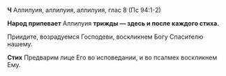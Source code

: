 **Ч** Аллилуия, аллилуия, аллилуия, глас 8 (Пс 94:1-2)

**Народ припевает** Аллилуия **трижды — здесь и после каждого стиха.**

Приидите, возрадуемся Господеви, воскликнем Богу Спасителю нашему.

**Стих** Предварим лице Его во исповедании, и во псалмех воскликнем Ему.
